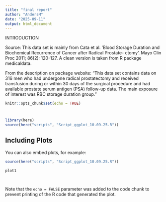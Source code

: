 ```yaml
---
title: "final report"
author: "AndersM"
date: "2025-09-11"
output: html_document
---
```


INTRODUCTION

Source: This data set is mainly from Cata et al. ’Blood Storage Duration and Biochemical Recurrence of Cancer after Radical Prostate- ctomy’. Mayo Clin Proc 2011; 86(2): 120-127. A clean version is taken from R package medicaldata.

From the description on package website: “This data set contains data on 316 men who had undergone radical prostatectomy and received transfusion during or within 30 days of the surgical procedure and had available prostate serum antigen (PSA) follow-up data. The main exposure of interest was RBC storage duration group.”

```r
knitr::opts_chunk$set(echo = TRUE)
```

# 

```r
library(here)
source(here("scripts", "Script_ggplot_10.09.25.R"))
```

## Including Plots

You can also embed plots, for example:

```r
source(here("scripts", "Script_ggplot_10.09.25.R"))

plot1
```

```r

```

```r

```

Note that the `echo = FALSE` parameter was added to the code chunk to prevent printing of the R code that generated the plot.
